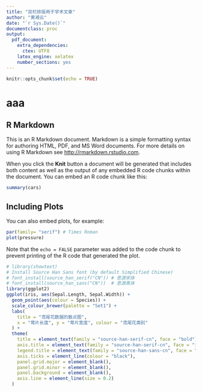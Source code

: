 ```yaml
---
title: "双栏排版用于学术文章"
author: "黄湘云"
date: "`r Sys.Date()`"
documentclass: proc
output: 
  pdf_document: 
    extra_dependencies:
      ctex: UTF8
    latex_engine: xelatex
    number_sections: yes
---
```


```r
knitr::opts_chunk$set(echo = TRUE)
```

# aaa

## R Markdown

This is an R Markdown document. Markdown is a simple formatting syntax for authoring HTML, PDF, and MS Word documents. For more details on using R Markdown see <http://rmarkdown.rstudio.com>.

When you click the **Knit** button a document will be generated that includes both content as well as the output of any embedded R code chunks within the document. You can embed an R code chunk like this:

```r
summary(cars)
```

## Including Plots

You can also embed plots, for example:

```r
par(family= "serif") # Times Roman
plot(pressure)
```

Note that the `echo = FALSE` parameter was added to the code chunk to prevent printing of the R code that generated the plot.


```r
# library(showtext)
# Install Source Han Sans font (by default Simplified Chinese)
# font_install(source_han_serif("CN")) # 思源宋体
# font_install(source_han_sans("CN"))  # 思源黑体
library(ggplot2)
ggplot(iris, aes(Sepal.Length, Sepal.Width)) +
  geom_point(aes(colour = Species)) +
  scale_colour_brewer(palette = "Set1") +
  labs(
    title = "鸢尾花数据的散点图",
    x = "萼片长度", y = "萼片宽度", colour = "鸢尾花类别"
  ) +
  theme(
    title = element_text(family = "source-han-serif-cn", face = "bold"),
    axis.title = element_text(family = "source-han-serif-cn", face = "italic"),
    legend.title = element_text(family = "source-han-sans-cn", face = "plain"),
    axis.ticks = element_line(colour = "black"),
    panel.grid.major = element_blank(),
    panel.grid.minor = element_blank(),
    panel.background = element_blank(),
    axis.line = element_line(size = 0.2)
  )
```

